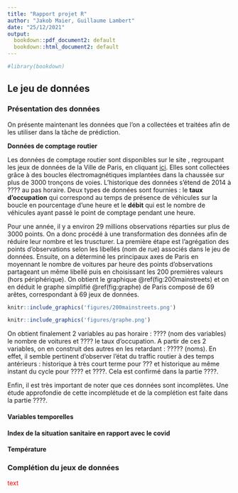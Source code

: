 ```yaml
---
title: "Rapport projet R"
author: "Jakob Maier, Guillaume Lambert"
date: "25/12/2021"
output:
  bookdown::pdf_document2: default
  bookdown::html_document2: default
---
```


```r
#library(bookdown)
```


## Le jeu de données

### Présentation des données

On présente maintenant les données que l'on a collectées et traitées afin de les utiliser dans la tâche de prédiction.

**Données de comptage routier**

Les données de comptage routier sont disponibles sur le site [**\textcolor{blue}{Paris Data}**](https://parisdata.opendatasoft.com/page/home/), regroupant les jeux de données de la Ville de Paris, en cliquant [ici](https://parisdata.opendatasoft.com/explore/dataset/comptages-routiers-permanents-historique/information/). Elles sont collectées grâce à des boucles électromagnétiques implantées dans la chaussée sur plus de 3000 tronçons de voies. L'historique des données s'étend de 2014 à ???? au pas horaire. Deux types de données sont fournies : le **taux d'occupation** qui correspond au temps de présence de véhicules sur la boucle en pourcentage d’une heure et le **débit** qui est  le nombre de véhicules ayant passé le point de comptage pendant une heure. 

Pour une année, il y a environ 29 millions observations réparties sur plus de 3000 points. On a donc procédé à une transformation des données afin de réduire leur nombre et les truscturer. La première étape est l'agrégation des points d'observations selon les libellés (nom de rue) associés dans le jeu de données. Ensuite, on a déterminé les principaux axes de Paris en moyennant le nombre de voitures par heure des points d'observations partageant un même libellé puis en choisissant les 200 premières valeurs (hors périphérique). On obtient le graphique \@ref(fig:200mainstreets) et on en déduit le graphe simplifié \@ref(fig:graphe) de Paris composé de 69 arêtes, correspondant à 69 jeux de données.

```r
knitr::include_graphics('figures/200mainstreets.png')
```

```r
knitr::include_graphics('figures/graphe.png')
```

On obtient finalement 2 variables au pas horaire : ???? (nom des variables) le nombre de voitures et ???? le taux d'occupation. A partir de ces 2 variables, on en construit des autres en les retardant : ????? (noms). En effet, il semble pertinent d'observer l'état du traffic routier à des temps antérieurs : historique à très court terme pour ??? et historique au même instant du cycle pour ???? et ????. Cela est confirmé dans la partie ????.

Enfin, il est très important de noter que ces données sont incomplètes. Une étude approfondie de cette incomplétude et de la complétion est faite dans la partie ????.

#### Variables temporelles

#### Index de la situation sanitaire en rapport avec le covid

#### Température

### Complétion du jeux de données



<span style="color: red;">text</span>






